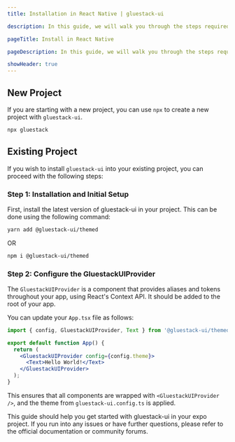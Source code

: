 ```yaml
---
title: Installation in React Native | gluestack-ui

description: In this guide, we will walk you through the steps required to add gluestack-ui to your React Native project. You can create a new React Native project using React Native CLI. We will cover initial setup, configuring the provider, and adding a new component.

pageTitle: Install in React Native

pageDescription: In this guide, we will walk you through the steps required to add gluestack-ui to your React Native project. You can create a new React Native project using React Native CLI. We will cover initial setup, configuring the provider, and adding a new component.

showHeader: true
---
```




<Meta title="Guides/Install in React Native" />

## New Project

If you are starting with a new project, you can use `npx` to create a new project with `gluestack-ui`.

```bash
npx gluestack
```

## Existing Project

If you wish to install `gluestack-ui` into your existing project, you can proceed with the following steps:

### Step 1: Installation and Initial Setup

First, install the latest version of gluestack-ui in your project. This can be done using the following command:

```bash
yarn add @gluestack-ui/themed
```

OR

```bash
npm i @gluestack-ui/themed
```

### Step 2: Configure the GluestackUIProvider

The `GluestackUIProvider` is a component that provides aliases and tokens throughout your app, using React's Context API. It should be added to the root of your app.

You can update your `App.tsx` file as follows:

```jsx
import { config, GluestackUIProvider, Text } from '@gluestack-ui/themed';

export default function App() {
  return (
    <GluestackUIProvider config={config.theme}>
      <Text>Hello World!</Text>
    </GluestackUIProvider>
  );
}
```

This ensures that all components are wrapped with `<GluestackUIProvider />`, and the theme from `gluestack-ui.config.ts` is applied.

This guide should help you get started with gluestack-ui in your expo project. If you run into any issues or have further questions, please refer to the official documentation or community forums.
